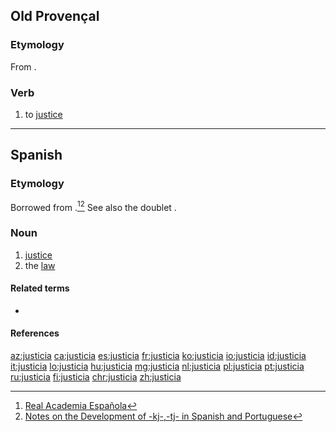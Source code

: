 ==Old Provençal==

===Etymology===
From {{etyl|la|pro}} {{term/t|la|iūstitia||justice}}.

===Verb===
{{pro-noun|f|-}}

# to [[justice]]

----

==Spanish==

===Etymology===
Borrowed from {{etyl|la|es}} {{term/t|la|iūstitia||justice}}.<ref>[http://buscon.rae.es/draeI/SrvltConsulta?TIPO_BUS=3&LEMA=velar Real Academia Española]</ref><ref>[http://www6.ocn.ne.jp/~wil/kjtj07.12.13.pdf Notes on the Development of -kj-,-tj- in Spanish and Portuguese]</ref> See also the doublet {{term/t|es|justeza}}.

===Noun===
{{es-noun|f|-}}

# [[justice]]
# the [[law]]

====Related terms====
* {{l|es|justo}}

====References====
<references/>

[[az:justicia]]
[[ca:justicia]]
[[es:justicia]]
[[fr:justicia]]
[[ko:justicia]]
[[io:justicia]]
[[id:justicia]]
[[it:justicia]]
[[lo:justicia]]
[[hu:justicia]]
[[mg:justicia]]
[[nl:justicia]]
[[pl:justicia]]
[[pt:justicia]]
[[ru:justicia]]
[[fi:justicia]]
[[chr:justicia]]
[[zh:justicia]]